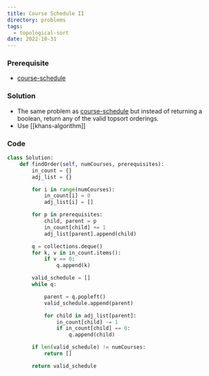 ```yaml
---
title: Course Schedule II
directory: problems
tags:
  - topological-sort
date: 2022-10-31
---
```


### Prerequisite

- [course-schedule](/posts/course-schedule)

### Solution

- The same problem as [course-schedule](/posts/course-schedule) but instead of returning a boolean, return any of the valid topsort orderings.
- Use [[khans-algorithm]]

### Code

```python
class Solution:
    def findOrder(self, numCourses, prerequisites):
        in_count = {}
        adj_list = {}

        for i in range(numCourses):
            in_count[i] = 0
            adj_list[i] = []

        for p in prerequisites:
            child, parent = p
            in_count[child] += 1
            adj_list[parent].append(child)

        q = collections.deque()
        for k, v in in_count.items():
            if v == 0:
                q.append(k)

        valid_schedule = []
        while q:

            parent = q.popleft()
            valid_schedule.append(parent)

            for child in adj_list[parent]:
                in_count[child] -= 1
                if in_count[child] == 0:
                    q.append(child)

        if len(valid_schedule) != numCourses:
            return []

        return valid_schedule
```
